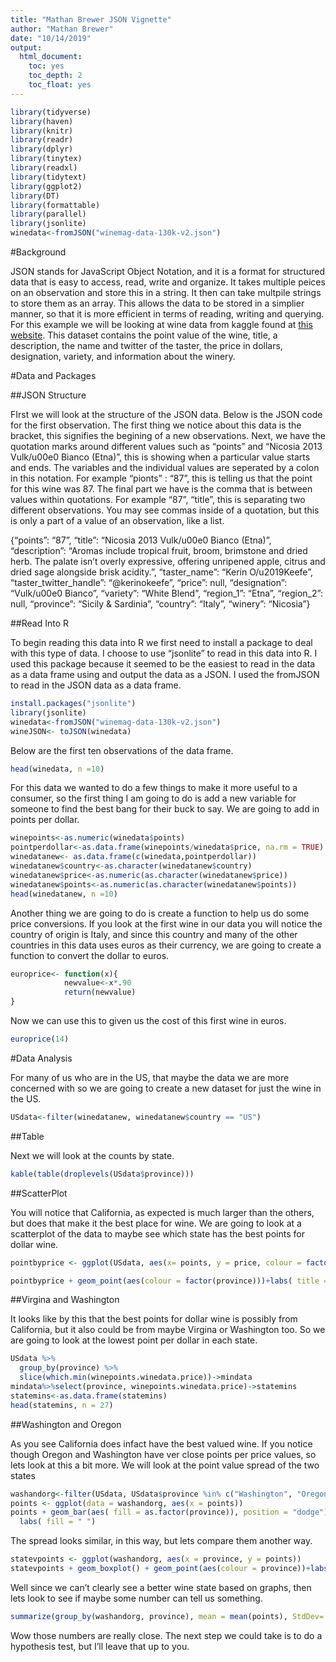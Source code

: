 ---
title: "Mathan Brewer JSON Vignette"
author: "Mathan Brewer"
date: "10/14/2019"
output:
  html_document:
    toc: yes
    toc_depth: 2
    toc_float: yes
---

```{r setup, include=FALSE}
library(tidyverse)
library(haven)
library(knitr)
library(readr)
library(dplyr)
library(tinytex)
library(readxl)
library(tidytext)
library(ggplot2)
library(DT)
library(formattable)
library(parallel)
library(jsonlite)
winedata<-fromJSON("winemag-data-130k-v2.json")
```

#Background

JSON stands for JavaScript Object Notation, and it is a format for structured data that is easy to access, read, write and organize.  It takes multiple peices on an observation and store this in a string.  It then can take multpile strings to store them as an array.  This allows the data to be stored in a simplier manner, so that it is more efficient in terms of reading, writing and querying.  For this example we will be looking at wine data from kaggle found at [this website](https://www.kaggle.com/zynicide/wine-reviews#winemag-data-130k-v2.json).  This dataset contains the point value of the wine, title, a description, the name and twitter of the taster, the price in dollars, designation, variety, and information about the winery.

#Data and Packages

##JSON Structure

FIrst we will look at the structure of the JSON data.  Below is the JSON code for the first observation.  The first thing we notice about this data is the bracket, this signifies the begining of a new observations.  Next, we have the quotation marks around different values such as "points" and "Nicosia 2013 Vulk/u00e0 Bianco  (Etna)", this is showing when a particular value starts and ends.  The variables and the individual values are seperated by a colon in this notation.  For example "pionts" : "87", this is telling us that the point for this wine was 87.  The final part we have is the comma that is between values within quotations.  For example "87", "title", this is separating two different observations.  You may see commas inside of a quotation, but this is only a part of a value of an observation, like a list.  

<ba>

{"points": "87", "title": "Nicosia 2013 Vulk/u00e0 Bianco  (Etna)", "description": "Aromas include tropical fruit, broom, brimstone and dried herb. The palate isn't overly expressive, offering unripened apple, citrus and dried sage alongside brisk acidity.", "taster_name": "Kerin O/u2019Keefe", "taster_twitter_handle": "@kerinokeefe", "price": null, "designation": "Vulk/u00e0 Bianco", "variety": "White Blend", "region_1": "Etna", "region_2": null, "province": "Sicily & Sardinia", "country": "Italy", "winery": "Nicosia"}

##Read Into R

To begin reading this data into R we first need to install a package to deal with this type of data.  I choose to use "jsonlite" to read in this data into R.  I used this package because it seemed to be the easiest to read in the data as a data frame using and output the data as a JSON.    I used the fromJSON to read in the JSON data as a data frame.  

```{r, eval=FALSE, echo = TRUE}
install.packages("jsonlite")
library(jsonlite)
winedata<-fromJSON("winemag-data-130k-v2.json")
wineJSON<- toJSON(winedata)
```

Below are the first ten observations of the data frame.  

```{r, eval = TRUE, echo = TRUE}
head(winedata, n =10)
```

For this data we wanted to do a few things to make it more useful to a consumer, so the first thing I am going to do is add a new variable for someone to find the best bang for their buck to say.  We are going to add in points per dollar.

```{r, eval = TRUE, ehco = TRUE}
winepoints<-as.numeric(winedata$points)
pointperdollar<-as.data.frame(winepoints/winedata$price, na.rm = TRUE)
winedatanew<- as.data.frame(c(winedata,pointperdollar))
winedatanew$country<-as.character(winedatanew$country)
winedatanew$price<-as.numeric(as.character(winedatanew$price))
winedatanew$points<-as.numeric(as.character(winedatanew$points))
head(winedatanew, n =10)
```

Another thing we are going to do is create a function to help us do some price conversions.  If you look at the first wine in our data you will notice the country of origin is Italy, and since this country and many of the other countries in this data uses euros as their currency, we are going to create a function to convert the dollar to euros.  

```{r, eval=TRUE, echo=TRUE}
europrice<- function(x){
            newvalue<-x*.90
            return(newvalue)
}
```

Now we can use this to given us the cost of this first wine in euros.

```{r, eval=TRUE, echo=TRUE}
europrice(14)
```


#Data Analysis

For many of us who are in the US, that maybe the data we are more concerned with so we are going to create a new dataset for just the wine in the US.

```{r, eval=TRUE, echo = TRUE}
USdata<-filter(winedatanew, winedatanew$country == "US")
```

##Table

Next we will look at the counts by state.

```{r, eval=TRUE, echo=TRUE}
kable(table(droplevels(USdata$province)))
```

##ScatterPlot

You will notice that California, as expected is much larger than the others, but does that make it the best place for wine.  We are going to look at a scatterplot of the data to maybe see which state has the best points for dollar wine.  

```{r, eval=TRUE, echo=TRUE}
pointbyprice <- ggplot(USdata, aes(x= points, y = price, colour = factor(province)))

pointbyprice + geom_point(aes(colour = factor(province)))+labs( title = "Points by Price")
```

##Virgina and Washington

It looks like by this that the best points for dollar wine is possibly from California, but it also could be from maybe Virgina or Washington too.  So we are going to look at the lowest point per dollar in each state.  

```{r, eval=TRUE, echo=TRUE}
USdata %>% 
  group_by(province) %>% 
  slice(which.min(winepoints.winedata.price))->mindata
mindata%>%select(province, winepoints.winedata.price)->statemins
statemins<-as.data.frame(statemins)
head(statemins, n = 27)
```

##Washington and Oregon

As you see California does infact have the best valued wine.  If you notice though Oregon and Washington have ver close points per price values, so lets look at this a bit more.  We will look at the point value spread of the two states

```{r, eval=TRUE, echo = TRUE}
washandorg<-filter(USdata, USdata$province %in% c("Washington", "Oregon"))
points <- ggplot(data = washandorg, aes(x = points))
points + geom_bar(aes( fill = as.factor(province)), position = "dodge") + xlab("Variety") +
  labs( fill = " ")
```

The spread looks similar, in this way, but lets compare them another way.  

```{r, eval=TRUE, echo = TRUE}
statevpoints <- ggplot(washandorg, aes(x = province, y = points))
statevpoints + geom_boxplot() + geom_point(aes(colour = province))+labs( title = "Boxplot for Points")
```

Well since we can't clearly see a better wine state based on graphs, then lets look to see if maybe some number can tell us something.  

```{r, eval=TRUE, echo=TRUE}
summarize(group_by(washandorg, province), mean = mean(points), StdDev= sd(points))
```

Wow those numbers are really close.  The next step we could take is to do a hypothesis test, but I'll leave that up to you.



